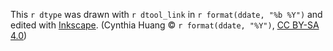 This `r dtype` was drawn with `r dtool_link` in `r format(ddate, "%b %Y")` and edited with [Inkscape](https://inkscape.org). (Cynthia Huang © `r format(ddate, "%Y")`, [CC BY-SA 4.0](https://creativecommons.org/licenses/by-sa/4.0/))

